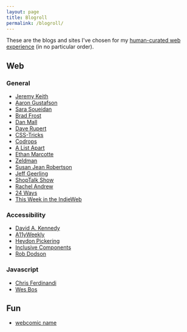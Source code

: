 ```yaml
---
layout: page
title: Blogroll
permalink: /blogroll/
---
```


These are the blogs and sites I've chosen for my [human-curated web experience](/web/humanizing-the-web) (in no particular order).

## Web
### General
- [Jeremy Keith](https://adactio.com/)
- [Aaron Gustafson](https://www.aaron-gustafson.com/notebook/)
- [Sara Soueidan](https://www.sarasoueidan.com/blog/)
- [Brad Frost](http://bradfrost.com/blog/)
- [Dan Mall](http://danmall.me/articles/)
- [Dave Rupert](http://daverupert.com/)
- [CSS-Tricks](https://css-tricks.com/)
- [Codrops](https://tympanus.net/codrops/)
- [A List Apart](https://alistapart.com/)
- [Ethan Marcotte](https://ethanmarcotte.com/wrote/)
- [Zeldman](https://www.zeldman.com/)
- [Susan Jean Robertson](https://www.susanjeanrobertson.com/)
- [Jeff Geerling](https://www.jeffgeerling.com/blog)
- [ShopTalk Show](http://shoptalkshow.com/)
- [Rachel Andrew](https://rachelandrew.co.uk/archives)
- [24 Ways](https://24ways.org/)
- [This Week in the IndieWeb](https://indieweb.org/)

### Accessibility
- [David A. Kennedy](https://davidakennedy.com/blog/)
- [A11yWeekly](http://a11yweekly.com/)
- [Heydon Pickering](http://www.heydonworks.com/)
- [Inclusive Components](https://inclusive-components.design)
- [Rob Dodson](https://robdodson.me/)

### Javascript
- [Chris Ferdinandi](https://gomakethings.com/articles/)
- [Wes Bos](http://wesbos.com/blog/)

## Fun
- [webcomic name](http://webcomicname.com/)
